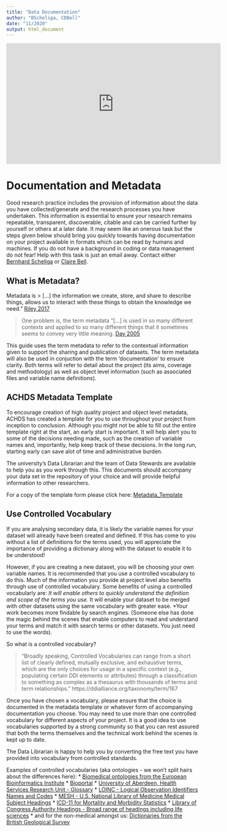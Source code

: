 ```yaml
---
title: "Data Documentation"
author: "BScheliga, CDBell"
date: "11/2020"
output: html_document
---
```


<iframe width="560" height="315" src="https://www.youtube.com/embed/N2zK3sAtr-4" title="YouTube video player" frameborder="0" allow="accelerometer; autoplay; clipboard-write; encrypted-media; gyroscope; picture-in-picture" allowfullscreen></iframe>

# Documentation and Metadata {#metadata}

Good research practice includes the provision of information about the data you have collected/generate and the research processes you have undertaken. This information is essential to ensure your research remains repeatable, transparent, discoverable, citable and can be carried further by yourself or others at a later date.  It may seem like an onerous task but the steps given below should bring you quickly towards having documentation on your project available in formats which can be read by humans and machines.  If you do not have a background in coding or data management do not fear! Help with this task is just an email away.  Contact either [Bernhard Scheliga](b.scheliga@abdn.ac.uk) or [Claire Bell](claire.bell@abdn.ac.uk).

## What is Metadata?

Metadata is > [...] the information we create, store, and share to describe things, allows us to interact with these things to obtain the knowledge we need." [Riley 2017](https://groups.niso.org/apps/group_public/download.php/17446/Understanding%20Metadata.pdf)

> One problem is, the term metadata "[...] is used in so many different contexts and applied to so many different things that it sometimes seems to convey very little meaning.
[Day 2005](https://www.dcc.ac.uk/sites/default/files/documents/resource/curation-manual/chapters/metadata/metadata.pdf) 

This guide uses the term metadata to refer to the contextual information given to support the sharing and publication of datasets. The term metadata will also be used in conjuction with the term 'documentation' to ensure clarity. Both terms will refer to detail about the project (its aims, coverage and methodology) as well as object level information (such as associated files and variable name definitions). 

## ACHDS Metadata Template
To encourage creation of high quality project and object level metadata, ACHDS has created a template for you to use throughout your project from inception to conclusion.  Although you might not be able to fill out the entire template right at the start, an early start is important.  It will help alert you to some of the decisions needing made, such as the creation of variable names and, importantly, help keep track of these decisions.  In the long run, starting early can save alot of time and administrative burden.

The university's Data Librarian and the team of Data Stewards are available to help you as you work through this.  This documents should accompany your data set in the repository of your choice and will provide helpful information to other researchers.

For a copy of the template form please click here:  [Metadata_Template](https://github.com/AbdnCHDS/DataDocumentationTemplate)

## Use Controlled Vocabulary

If you are analysing secondary data, it is likely the variable names for your dataset will already have been created and defined.  If this has come to you without a list of definitions for the terms used, you will appreciate the importance of providing a dictionary along with the dataset to enable it to be understood!

However, if you are creating a new dataset, you will be choosing your own variable names.  It is recommended that you use a controlled vocabulary to do this. Much of the information you provide at project level also benefits through use of controlled vocabulary.  Some benefits of using a controlled vocabularly are: 
*It will enable others to quickly understand the definition and scope of the terms you use.
*It will enable your dataset to be merged with other datasets using the same vocabulary with greater ease. 
*Your work becomes more findable by search engines.  (Someone else has done the magic behind the scenes that enable computers to read and understand your terms and match it with search terms or other datasets.  You just need to use the words).

So what is a controlled vocabulary?

>"Broadly speaking, Controlled Vocabularies can range from a short list of clearly defined, mutually exclusive, and exhaustive terms, which are the only choices for usage in a specific context (e.g., populating certain DDI elements or attributes) through a classification to something as complex as a thesaurus with thousands of terms and term relationships." https://ddialliance.org/taxonomy/term/167

Once you have chosen a vocabulary, please ensure that the choice is documented in the metadata template or whatever form of accompanying documentation you choose.  You may need to use more than one controlled vocabulary for different aspects of your project.  It is  a good idea to use vocabularies supported by a strong community so that you can rest assured that both the terms themselves and the technical work behind the scenes is kept up to date.

The Data Librarian is happy to help you by converting the free text you have provided into vocabulary from controlled standards.
 
Examples of controlled vocabularies (aka ontologies - we won't split hairs about the differences here):
* [Biomedical ontologies from the European Bioinformatics Institute](https://www.ebi.ac.uk/ols/index)
* [Bioportal](https://bioportal.bioontology.org/search?q=ICD&ontologies=&include_properties=false&include_views=false&includeObsolete=false&require_definition=false&exact_match=false&categories=)
* [University of Aberdeen, Health Services Research Unit - Glossary](https://www.abdn.ac.uk/hsru/what-we-do/qa/glossary-141.php)
* [LOINC - Logical Observation Identifiers Names and Codes](https://www.mayocliniclabs.com/test-catalog/appendix/loinc-codes.html)
* [MESH - U.S. National Library of Medicine Medical Subject Headings](https://meshb.nlm.nih.gov/search)
* [ICD-11 for Mortality and Morbidity Statistics](https://icd.who.int/browse11/l-m/en#/http%3a%2f%2fid.who.int%2ficd%2fentity%2f1435254666)
* [Library of Congress Authority Headings - Broad range of headings including life sciences](https://authorities.loc.gov/cgi-bin/Pwebrecon.cgi?DB=local&PAGE=First)
* and for the non-medical amongst us:  [Dictionaries from the British Geological Survey](https://www.bgs.ac.uk/information-hub/dictionaries/) 

